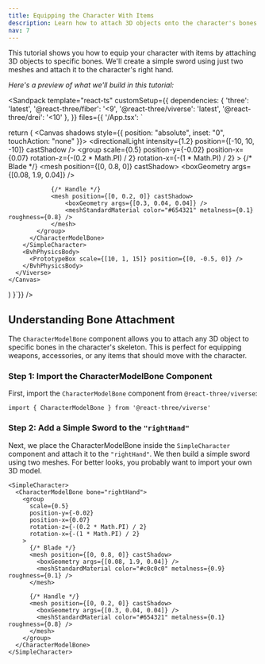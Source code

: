 ```yaml
---
title: Equipping the Character With Items
description: Learn how to attach 3D objects onto the character's bones.
nav: 7
---
```


This tutorial shows you how to equip your character with items by attaching 3D objects to specific bones. We'll create a simple sword using just two meshes and attach it to the character's right hand.

_Here's a preview of what we'll build in this tutorial:_

<Sandpack
  template="react-ts"
  customSetup={{
    dependencies: {
      'three': 'latest',
      '@react-three/fiber': '<9',
      '@react-three/viverse': 'latest',
      '@react-three/drei': '<10'
    },
  }}
  files={{
    '/App.tsx': `

  return (
    <Canvas shadows style={{ position: "absolute", inset: "0", touchAction: "none" }}>
      <Viverse>
        <Sky />
        <directionalLight intensity={1.2} position={[-10, 10, -10]} castShadow />
        <ambientLight intensity={1} />
        <SimpleCharacter>
          <CharacterModelBone bone="rightHand">
            <group
              scale={0.5}
              position-y={-0.02}
              position-x={0.07}
              rotation-z={-(0.2 * Math.PI) / 2}
              rotation-x={-(1 * Math.PI) / 2}
            >
                {/* Blade */}
                <mesh position={[0, 0.8, 0]} castShadow>
                    <boxGeometry args={[0.08, 1.9, 0.04]} />
                    <meshStandardMaterial color="#c0c0c0" metalness={0.9} roughness={0.1} />
                </mesh>
                
                {/* Handle */}
                <mesh position={[0, 0.2, 0]} castShadow>
                    <boxGeometry args={[0.3, 0.04, 0.04]} />
                    <meshStandardMaterial color="#654321" metalness={0.1} roughness={0.8} />
                </mesh>
            </group>
          </CharacterModelBone>
        </SimpleCharacter>
        <BvhPhysicsBody>
          <PrototypeBox scale={[10, 1, 15]} position={[0, -0.5, 0]} />
        </BvhPhysicsBody>
      </Viverse>
    </Canvas>
  )
}`}}
/>

## Understanding Bone Attachment

The `CharacterModelBone` component allows you to attach any 3D object to specific bones in the character's skeleton. This is perfect for equipping weapons, accessories, or any items that should move with the character.

### Step 1: Import the CharacterModelBone Component

First, import the `CharacterModelBone` component from `@react-three/viverse`:

```tsx
import { CharacterModelBone } from '@react-three/viverse'
```

### Step 2: Add a Simple Sword to the `"rightHand"`

Next, we place the CharacterModelBone inside the `SimpleCharacter` component and attach it to the `"rightHand"`. We then build a simple sword using two meshes. For better looks, you probably want to import your own 3D model.

```tsx
<SimpleCharacter>
  <CharacterModelBone bone="rightHand">
    <group
      scale={0.5}
      position-y={-0.02}
      position-x={0.07}
      rotation-z={-(0.2 * Math.PI) / 2}
      rotation-x={-(1 * Math.PI) / 2}
    >
      {/* Blade */}
      <mesh position={[0, 0.8, 0]} castShadow>
        <boxGeometry args={[0.08, 1.9, 0.04]} />
        <meshStandardMaterial color="#c0c0c0" metalness={0.9} roughness={0.1} />
      </mesh>

      {/* Handle */}
      <mesh position={[0, 0.2, 0]} castShadow>
        <boxGeometry args={[0.3, 0.04, 0.04]} />
        <meshStandardMaterial color="#654321" metalness={0.1} roughness={0.8} />
      </mesh>
    </group>
  </CharacterModelBone>
</SimpleCharacter>
```
